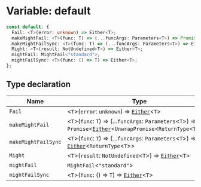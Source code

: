 # Variable: default

```ts
const default: {
  Fail: <T>(error: unknown) => Either<T>;
  makeMightFail: <T>(func: T) => (...funcArgs: Parameters<T>) => Promise<Either<UnwrapPromise<ReturnType<T>>>>;
  makeMightFailSync: <T>(func: T) => (...funcArgs: Parameters<T>) => Either<ReturnType<T>>;
  Might: <T>(result: NotUndefined<T>) => Either<T>;
  mightFail: MightFail<"standard">;
  mightFailSync: <T>(func: () => T) => Either<T>;
};
```

## Type declaration

| Name | Type |
| ------ | ------ |
| `Fail` | \<`T`\>(`error`: `unknown`) => [`Either`](/type-aliases/Either.mdx)\<`T`\> |
| `makeMightFail` | \<`T`\>(`func`: `T`) => (...`funcArgs`: `Parameters`\<`T`\>) => `Promise`\<[`Either`](/type-aliases/Either.mdx)\<`UnwrapPromise`\<`ReturnType`\<`T`\>\>\>\> |
| `makeMightFailSync` | \<`T`\>(`func`: `T`) => (...`funcArgs`: `Parameters`\<`T`\>) => [`Either`](/type-aliases/Either.mdx)\<`ReturnType`\<`T`\>\> |
| `Might` | \<`T`\>(`result`: `NotUndefined`\<`T`\>) => [`Either`](/type-aliases/Either.mdx)\<`T`\> |
| `mightFail` | `MightFail`\<`"standard"`\> |
| `mightFailSync` | \<`T`\>(`func`: () => `T`) => [`Either`](/type-aliases/Either.mdx)\<`T`\> |
